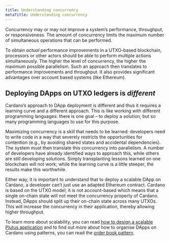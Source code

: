 ```yaml
---
title: Understanding concurrency
metaTitle: Understanding concurrency
---
```


Concurrency may or may not improve a system’s performance, throughput, or responsiveness. The amount of concurrency limits the maximum number of simultaneous operations that can be performed. 

To obtain *actual* performance improvements in a UTXO-based blockchain, processors or other actors should be able to perform multiple actions simultaneously. The higher the level of concurrency, the higher the maximum possible parallelism. Such an approach then translates to performance improvements and throughput. It also provides significant advantages over account based systems (like Ethereum).

## Deploying DApps on UTXO ledgers is *different*

Cardano’s approach to DApp deployment is different and thus it requires a learning curve and a different approach. This is like working with different programming languages: there is one goal – to deploy a solution, but so many programming languages to use for this purpose. 

Maximizing concurrency is a skill that needs to be learned: developers need to write code in a way that severely restricts the opportunities for contention (e.g., by avoiding shared states and accidental dependencies). The system must then translate this concurrency into parallelism. A number of developers have already identified ways to approach this, while others are still developing solutions. Simply transplanting lessons learned on one blockchain will not work; while the learning curve is a little steeper, the results make this worthwhile.

Either way, it is important to understand that to deploy a scalable DApp on Cardano, a developer can’t just use an adapted Ethereum contract. Cardano is based on the UTXO model; it is not account-based which means that a single on-chain state will not meet the concurrency property of Cardano. Instead, DApps should split up their on-chain state across many UTXOs. This will increase the concurrency in their application, thereby allowing higher throughput. 

To learn more about scalability, you can read [how to design a scalable Plutus application](https://plutus.readthedocs.io/en/latest/plutus/howtos/writing-a-scalable-app.html) and to find out more about how to organise DApps on Cardano using patterns, you can read the [order book pattern](https://plutus.readthedocs.io/en/latest/plutus/explanations/order-book-pattern.html). 
